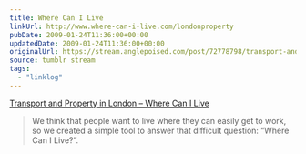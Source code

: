 ```yaml
---
title: Where Can I Live
linkUrl: http://www.where-can-i-live.com/londonproperty
pubDate: 2009-01-24T11:36:00+00:00
updatedDate: 2009-01-24T11:36:00+00:00
originalUrl: https://stream.anglepoised.com/post/72778798/transport-and-property-in-london-where-can-i
source: tumblr stream
tags:
  - "linklog"
---
```


[Transport and Property in London &#8211; Where Can I Live][1]

> We think that people want to live where they can easily get to work, so we created a simple tool to answer that difficult question: &ldquo;Where Can I Live?&rdquo;.

[1]: http://www.where-can-i-live.com/londonproperty
